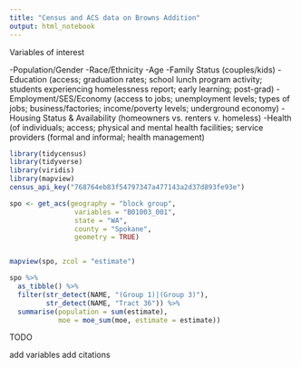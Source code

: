 ```yaml
---
title: "Census and ACS data on Browns Addition"
output: html_notebook
---
```


Variables of interest 

-Population/Gender
-Race/Ethnicity
-Age
-Family Status (couples/kids)
-Education (access; graduation rates; school lunch program activity; students experiencing homelessness report; early learning; post-grad)
-Employment/SES/Economy (access to jobs; unemployment levels; types of jobs; business/factories; income/poverty levels; underground economy)
-Housing Status & Availability (homeowners vs. renters v. homeless)
-Health (of individuals; access; physical and mental health facilities; service providers (formal and informal; health management)


```r

library(tidycensus)
library(tidyverse)
library(viridis)
library(mapview)
census_api_key("768764eb83f54797347a477143a2d37d893fe93e")

spo <- get_acs(geography = "block group", 
                variables = "B01003_001", 
                state = "WA", 
                county = "Spokane", 
                geometry = TRUE)


mapview(spo, zcol = "estimate")


```


```r

spo %>% 
  as_tibble() %>% 
  filter(str_detect(NAME, "(Group 1)|(Group 3)"), 
         str_detect(NAME, "Tract 36")) %>% 
  summarise(population = sum(estimate), 
            moe = moe_sum(moe, estimate = estimate))


```



TODO 

add variables
add citations
